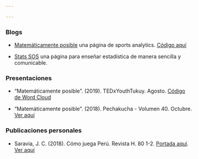 ```yaml
---

---
```


### Blogs

- [Matemáticamente posible](https://www.facebook.com/matematicamenteposible/) una página de sports analytics. [Código aquí](https://github.com/jsaraviadrago/Mate-posible)

- [Stats SOS](https://statssos.net/) una página para enseñar estadística de manera sencilla y comunicable.

### Presentaciones 

- "Matemáticamente posible". (2019). TEDxYouthTukuy. Agosto. [Código de Word Cloud](https://github.com/jsaraviadrago/Mate-posible)

- "Matemáticamente posible". (2018). Pechakucha - Volumen 40. Octubre. [Ver aquí](https://www.youtube.com/watch?v=kC85LBaDUZo&feature=youtu.be)



### Publicaciones personales

- Saravia, J. C. (2018). Cómo juega Perú. Revista H. 80 1-2.
[Portada aquí](images/IMG_2809.JPG). [Ver aquí](images/Articulo_revista_H.pdf)